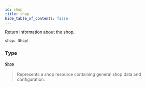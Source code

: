 ```yaml
---
id: shop
title: shop
hide_table_of_contents: false
---
```








Return information about the shop.

```graphql
shop: Shop!
```


### Type

#### [`Shop`](../../../developer/api-reference/objects/shop) <Badge class="secondary" text="object"/>
> Represents a shop resource containing general shop data and configuration.
> 





